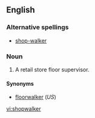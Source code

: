 ==English==

===Alternative spellings===
* [[shop-walker]]

===Noun===
{{en-noun}}

# {{British}} A retail store floor supervisor.

====Synonyms====
* [[floorwalker]] (''US'')

[[vi:shopwalker]]